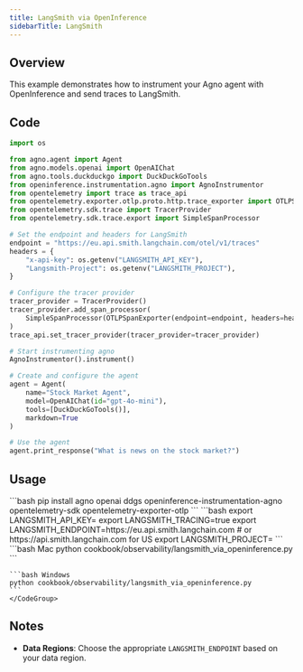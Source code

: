 ```yaml
---
title: LangSmith via OpenInference
sidebarTitle: LangSmith
---
```


## Overview

This example demonstrates how to instrument your Agno agent with OpenInference and send traces to LangSmith.

## Code

```python
import os

from agno.agent import Agent
from agno.models.openai import OpenAIChat
from agno.tools.duckduckgo import DuckDuckGoTools
from openinference.instrumentation.agno import AgnoInstrumentor
from opentelemetry import trace as trace_api
from opentelemetry.exporter.otlp.proto.http.trace_exporter import OTLPSpanExporter
from opentelemetry.sdk.trace import TracerProvider
from opentelemetry.sdk.trace.export import SimpleSpanProcessor

# Set the endpoint and headers for LangSmith
endpoint = "https://eu.api.smith.langchain.com/otel/v1/traces"
headers = {
    "x-api-key": os.getenv("LANGSMITH_API_KEY"),
    "Langsmith-Project": os.getenv("LANGSMITH_PROJECT"),
}

# Configure the tracer provider
tracer_provider = TracerProvider()
tracer_provider.add_span_processor(
    SimpleSpanProcessor(OTLPSpanExporter(endpoint=endpoint, headers=headers))
)
trace_api.set_tracer_provider(tracer_provider=tracer_provider)

# Start instrumenting agno
AgnoInstrumentor().instrument()

# Create and configure the agent
agent = Agent(
    name="Stock Market Agent",
    model=OpenAIChat(id="gpt-4o-mini"),
    tools=[DuckDuckGoTools()],
    markdown=True
)

# Use the agent
agent.print_response("What is news on the stock market?")
```

## Usage

<Steps>
  <Step title="Install Dependencies">
    ```bash
    pip install agno openai ddgs openinference-instrumentation-agno opentelemetry-sdk opentelemetry-exporter-otlp
    ```
  </Step>

  <Step title="Set Environment Variables">
    ```bash
    export LANGSMITH_API_KEY=<your-key>
    export LANGSMITH_TRACING=true
    export LANGSMITH_ENDPOINT=https://eu.api.smith.langchain.com  # or https://api.smith.langchain.com for US
    export LANGSMITH_PROJECT=<your-project-name>
    ```
  </Step>

  <Step title="Run the Agent">
    <CodeGroup>
    ```bash Mac
    python cookbook/observability/langsmith_via_openinference.py
    ```

    ```bash Windows
    python cookbook/observability/langsmith_via_openinference.py
    ```
    </CodeGroup>
  </Step>
</Steps>

## Notes

- **Data Regions**: Choose the appropriate `LANGSMITH_ENDPOINT` based on your data region.